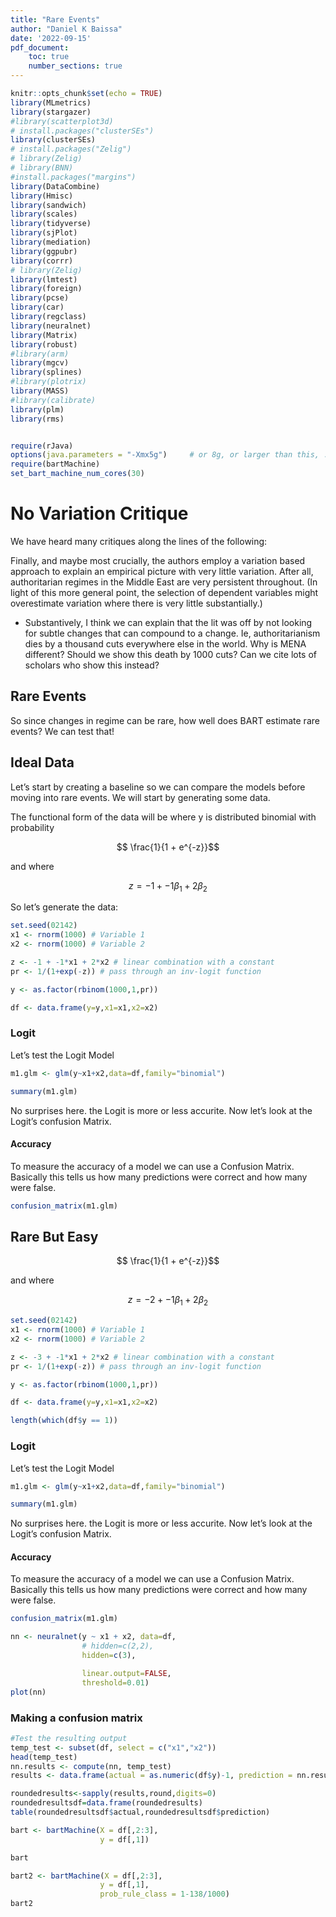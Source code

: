 ```yaml
---
title: "Rare Events"
author: "Daniel K Baissa"
date: '2022-09-15'
pdf_document:
    toc: true
    number_sections: true
---
```


```r
knitr::opts_chunk$set(echo = TRUE)
library(MLmetrics)
library(stargazer)
#library(scatterplot3d)
# install.packages("clusterSEs")
library(clusterSEs)
# install.packages("Zelig")
# library(Zelig)
# library(BNN)
#install.packages("margins")
library(DataCombine)
library(Hmisc)
library(sandwich)
library(scales)
library(tidyverse)
library(sjPlot)
library(mediation)
library(ggpubr)
library(corrr)
# library(Zelig)
library(lmtest)
library(foreign)
library(pcse)
library(car)
library(regclass)
library(neuralnet)
library(Matrix)
library(robust)
#library(arm)
library(mgcv)
library(splines)
#library(plotrix)
library(MASS)
#library(calibrate)
library(plm)
library(rms)


require(rJava)
options(java.parameters = "-Xmx5g")     # or 8g, or larger than this, ...
require(bartMachine)
set_bart_machine_num_cores(30)
```


# No Variation Critique

We have heard many critiques along the lines of the following:

Finally, and maybe most crucially, the authors employ a variation based approach to explain an empirical picture with very little variation. After all, authoritarian regimes in the Middle East are very persistent throughout. (In light of this more general point, the selection of dependent variables might overestimate variation where there is very little substantially.) 

* Substantively, I think we can explain that the lit was off by not looking for subtle changes that can compound to a change. Ie, authoritarianism dies by a thousand cuts everywhere else in the world. Why is MENA different? Should we show this death by 1000 cuts? Can we cite lots of scholars who show this instead?

## Rare Events

So since changes in regime can be rare, how well does BART estimate rare events? We can test that!


## Ideal Data


Let's start by creating a baseline so we can compare the models before moving into rare events. We will start by generating some data.

The functional form of the data will be where y is distributed binomial with probability 

$$ \frac{1}{1 + e^{-z}}$$

and where 

$$ z = -1 + -1\beta_1 + 2\beta_2 $$

So let's generate the data:

```r

set.seed(02142)
x1 <- rnorm(1000) # Variable 1
x2 <- rnorm(1000) # Variable 2

z <- -1 + -1*x1 + 2*x2 # linear combination with a constant
pr <- 1/(1+exp(-z)) # pass through an inv-logit function

y <- as.factor(rbinom(1000,1,pr)) 

df <- data.frame(y=y,x1=x1,x2=x2)

```

### Logit

Let's test the Logit Model

```r
m1.glm <- glm(y~x1+x2,data=df,family="binomial")

summary(m1.glm)
```
No surprises here. the Logit is more or less accurite. Now let's look at the Logit's confusion Matrix.

#### Accuracy

To measure the accuracy of a model we can use a Confusion Matrix. Basically this tells us how many predictions were correct and how many were false.

```r
confusion_matrix(m1.glm)
```

## Rare But Easy

$$ \frac{1}{1 + e^{-z}}$$

and where 

$$ z = -2 + -1\beta_1 + 2\beta_2 $$

```r

set.seed(02142)
x1 <- rnorm(1000) # Variable 1
x2 <- rnorm(1000) # Variable 2

z <- -3 + -1*x1 + 2*x2 # linear combination with a constant
pr <- 1/(1+exp(-z)) # pass through an inv-logit function

y <- as.factor(rbinom(1000,1,pr)) 

df <- data.frame(y=y,x1=x1,x2=x2)

length(which(df$y == 1))
```


### Logit

Let's test the Logit Model

```r
m1.glm <- glm(y~x1+x2,data=df,family="binomial")

summary(m1.glm)
```
No surprises here. the Logit is more or less accurite. Now let's look at the Logit's confusion Matrix.

#### Accuracy

To measure the accuracy of a model we can use a Confusion Matrix. Basically this tells us how many predictions were correct and how many were false.

```r
confusion_matrix(m1.glm)
```



```r
nn <- neuralnet(y ~ x1 + x2, data=df, 
                # hidden=c(2,2), 
                hidden=c(3), 

                linear.output=FALSE, 
                threshold=0.01)
plot(nn)
```

### Making a confusion matrix

```r
#Test the resulting output
temp_test <- subset(df, select = c("x1","x2"))
head(temp_test)
nn.results <- compute(nn, temp_test)
results <- data.frame(actual = as.numeric(df$y)-1, prediction = nn.results$net.result[,2])

```

```r
roundedresults<-sapply(results,round,digits=0)
roundedresultsdf=data.frame(roundedresults)
table(roundedresultsdf$actual,roundedresultsdf$prediction)
```


```r


bart <- bartMachine(X = df[,2:3], 
                    y = df[,1])

```

```r
bart
```

```r


bart2 <- bartMachine(X = df[,2:3], 
                    y = df[,1],
                    prob_rule_class = 1-138/1000)
bart2
```
